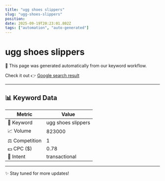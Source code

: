 ```yaml
---
title: "ugg shoes slippers"
slug: "ugg-shoes-slippers"
position: 
date: 2025-09-19T20:23:01.802Z
tags: ["automation", "auto-generated"]
---
```



# ugg shoes slippers

<Alert>
  🚀 This page was generated automatically from our keyword workflow.
</Alert>

Check it out 👉 [Google search result]()

---

## 📊 Keyword Data

| Metric         | Value        |
|----------------|--------------|
| 🔑 Keyword     | ugg shoes slippers   |
| 📈 Volume      | 823000 |
| ⚖️ Competition | 1 |
| 💵 CPC ($)     | 0.78 |
| 🎯 Intent      | transactional |

---

✨ Stay tuned for more updates!
